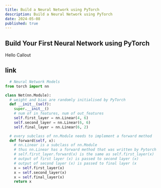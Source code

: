 ```yaml
---
title: Build a Neural Network using PyTorch
description: Build a Neural Network using PyTorch
date: 2024-05-08
published: true
---
```


## Build Your First Neural Network using PyTorch
<Callout type="danger">
  Hello Callout
</Callout>

## link
```python
  # Neural Network Models
from torch import nn

class Net(nn.Module):
  # weight and bias are randomly initialised by PyTorch 
  def __init__(self):
    super.__init__()
    # num of in_features, num of out_features
    self.first_layer = nn.Linear(4, 6)
    self.second_layer = nn.Linear(6, 6)
    self.final_layer = nn.Linear(6, 2)

  # every subclass of nn.Module needs to implement a forward method
  def forward(self, x):
    # nn.Linear is a subclass of nn.Module
    # thus nn.Linear has a forward method that was written by Pytorch
    # self.first_layer.forward(x) is the same as self.first_layer(x)
    # output of first layer (x) is passed to second layer (x)
    # output of second layer (x) is passed to final layer (x
    x = self.first_layer(x)
    x = self.second_layer(x)
    x = self.final_layer(x)
    return x
```
